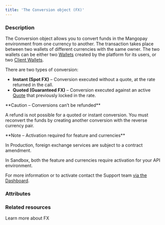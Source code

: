 ```yaml
---
title: 'The Conversion object (FX)'  
---
```


  
### Description
The Conversion object allows you to convert funds in the Mangopay environment from one currency to another. The transaction takes place between two wallets of different currencies with the same owner. The two wallets can be either two <a href="/api-reference/wallets/wallet-object">Wallets</a> created by the platform for its users, or two <a href="/api-reference/client-wallets/client-wallet-object">Client Wallets</a>.

There are two types of conversion:  
- **Instant (Spot FX)** – Conversion executed without a quote, at the rate returned in the call.  
- **Quoted (Guaranteed FX)** – Conversion executed against an active <a href="/api-reference/quotes/quote-object">Quote</a> that previously locked in the rate.

<Warning>  
**Caution – Conversions can’t be refunded** 
  
A refund is not possible for a quoted or instant conversion. You must reconvert the funds by creating another conversion with the reverse currency pair.  
</Warning>  

<Note>  
**Note – Activation required for feature and currencies** 
  
In Production, foreign exchange services are subject to a contract amendment.   

In Sandbox, both the feature and currencies require activation for your API environment.  

For more information or to activate contact the Support team <a href="https://hub.mangopay.com/" target="_blank">via the Dashboard</a>.  
</Note>

### Attributes  

<Id />  

<QuoteId />  

<Type4 />  

<Nature />  

<CreationDate />  

<Status1 />  

<AuthorId3 />  

<DebitedWalletId2 />  

<CreditedWalletId2 />  

<DebitedFunds />  

<CreditedFunds7 />

<Fees13 />

<ResultCode />  

<ResultMessage />  

<ExecutionDate />  

<ConversionRateResponse />  

<Tag1 />

### Related resources

<Card title="Guide" href="/guides/fx">Learn more about FX</Card>
